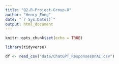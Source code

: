 ```yaml
---
title: "Q2-R-Project-Group-8"
author: "Henry Fong"
date: "`r Sys.Date()`"
output: html_document
---
```


```r
knitr::opts_chunk$set(echo = TRUE)
```

```r
library(tidyverse)

```

```r
df <- read_csv("data/ChatGPT_ResponsesOnAI.csv")
```


